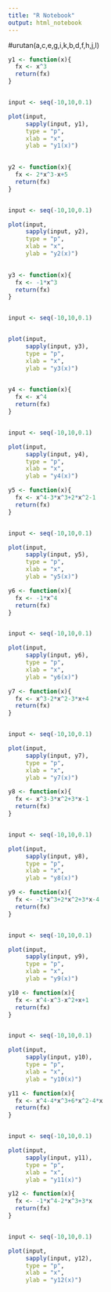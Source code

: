 ---
title: "R Notebook"
output: html_notebook
---

#urutan(a,c,e,g,i,k,b,d,f,h,j,l)

```{r}
y1 <- function(x){
  fx <- x^3
  return(fx)
}


input <- seq(-10,10,0.1)

plot(input,
     sapply(input, y1),
     type = "p",
     xlab = "x",
     ylab = "y1(x)")
     
```

```{r}
y2 <- function(x){
  fx <- 2*x^3-x+5
  return(fx)
}


input <- seq(-10,10,0.1)

plot(input,
     sapply(input, y2),
     type = "p",
     xlab = "x",
     ylab = "y2(x)")
     
```

```{r}
y3 <- function(x){
  fx <- -1*x^3
  return(fx)
}


input <- seq(-10,10,0.1)


plot(input,
     sapply(input, y3),
     type = "p",
     xlab = "x",
     ylab = "y3(x)")
     
```

```{r}
y4 <- function(x){
  fx <- x^4
  return(fx)
}


input <- seq(-10,10,0.1)

plot(input,
     sapply(input, y4),
     type = "p",
     xlab = "x",
     ylab = "y4(x)")

```

```{r}
y5 <- function(x){
  fx <- x^4-3*x^3+2*x^2-1
  return(fx)
}


input <- seq(-10,10,0.1)

plot(input,
     sapply(input, y5),
     type = "p",
     xlab = "x",
     ylab = "y5(x)")

```

```{r}
y6 <- function(x){
  fx <- -1*x^4
  return(fx)
}


input <- seq(-10,10,0.1)

plot(input,
     sapply(input, y6),
     type = "p",
     xlab = "x",
     ylab = "y6(x)")

```

```{r}
y7 <- function(x){
  fx <- x^3-2*x^2-3*x+4
  return(fx)
}


input <- seq(-10,10,0.1)

plot(input,
     sapply(input, y7),
     type = "p",
     xlab = "x",
     ylab = "y7(x)")

```

```{r}
y8 <- function(x){
  fx <- x^3-3*x^2+3*x-1
  return(fx)
}


input <- seq(-10,10,0.1)

plot(input,
     sapply(input, y8),
     type = "p",
     xlab = "x",
     ylab = "y8(x)")

```

```{r}
y9 <- function(x){
  fx <- -1*x^3+2*x^2+3*x-4
  return(fx)
}


input <- seq(-10,10,0.1)

plot(input,
     sapply(input, y9),
     type = "p",
     xlab = "x",
     ylab = "y9(x)")

```

```{r}
y10 <- function(x){
  fx <- x^4-x^3-x^2+x+1
  return(fx)
}


input <- seq(-10,10,0.1)

plot(input,
     sapply(input, y10),
     type = "p",
     xlab = "x",
     ylab = "y10(x)")

```

```{r}
y11 <- function(x){
  fx <- x^4-4*x^3+6*x^2-4*x
  return(fx)
}


input <- seq(-10,10,0.1)

plot(input,
     sapply(input, y11),
     type = "p",
     xlab = "x",
     ylab = "y11(x)")

```

```{r}
y12 <- function(x){
  fx <- -1*x^4-2*x^3+3*x
  return(fx)
}


input <- seq(-10,10,0.1)

plot(input,
     sapply(input, y12),
     type = "p",
     xlab = "x",
     ylab = "y12(x)")

```

